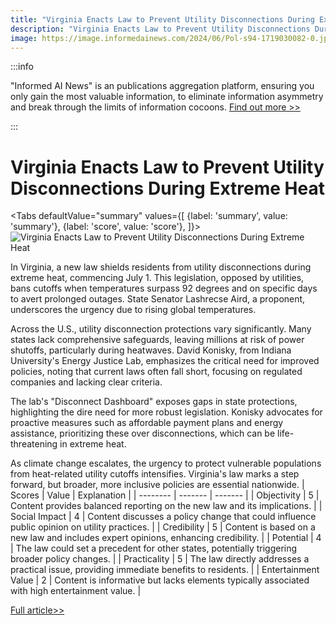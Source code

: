 ```yaml
---
title: "Virginia Enacts Law to Prevent Utility Disconnections During Extreme Heat"
description: "Virginia Enacts Law to Prevent Utility Disconnections During Extreme Heat"
image: https://image.informedainews.com/2024/06/Pol-s94-1719030082-0.jpg
---
```



:::info

"Informed AI News" is an publications aggregation platform, ensuring you only gain the most valuable information, to eliminate information asymmetry and break through the limits of information cocoons.  [Find out more >>](/)

:::

# Virginia Enacts Law to Prevent Utility Disconnections During Extreme Heat


<Tabs
	defaultValue="summary"
	values={[
	{label: 'summary', value: 'summary'},
	{label: 'score', value: 'score'},
]}>
<TabItem value="summary">
<img
  src="https://image.informedainews.com/2024/06/Pol-s94-1719030082-0.jpg"
  alt="Virginia Enacts Law to Prevent Utility Disconnections During Extreme Heat"
/>



In Virginia, a new law shields residents from utility disconnections during extreme heat, commencing July 1. This legislation, opposed by utilities, bans cutoffs when temperatures surpass 92 degrees and on specific days to avert prolonged outages. State Senator Lashrecse Aird, a proponent, underscores the urgency due to rising global temperatures.

Across the U.S., utility disconnection protections vary significantly. Many states lack comprehensive safeguards, leaving millions at risk of power shutoffs, particularly during heatwaves. David Konisky, from Indiana University's Energy Justice Lab, emphasizes the critical need for improved policies, noting that current laws often fall short, focusing on regulated companies and lacking clear criteria.

The lab's "Disconnect Dashboard" exposes gaps in state protections, highlighting the dire need for more robust legislation. Konisky advocates for proactive measures such as affordable payment plans and energy assistance, prioritizing these over disconnections, which can be life-threatening in extreme heat.

As climate change escalates, the urgency to protect vulnerable populations from heat-related utility cutoffs intensifies. Virginia's law marks a step forward, but broader, more inclusive policies are essential nationwide.
</TabItem>
<TabItem value="score">
	| Scores     | Value   | Explanation |
	| -------- | ------- | ------- |
	| Objectivity  | 5    | Content provides balanced reporting on the new law and its implications.    |
	| Social Impact | 4     | Content discusses a policy change that could influence public opinion on utility practices.    |
	| Credibility    | 5    | Content is based on a new law and includes expert opinions, enhancing credibility.    |
	| Potential    | 4    | The law could set a precedent for other states, potentially triggering broader policy changes.    |
	| Practicality    | 5    | The law directly addresses a practical issue, providing immediate benefits to residents.    |
	| Entertainment Value    | 2    | Content is informative but lacks elements typically associated with high entertainment value.    |
</TabItem>
</Tabs>

[Full article>>](https://www.cnbc.com/2024/06/21/heat-waves-make-residential-power-cutoff-matter-of-life-and-death.html)

